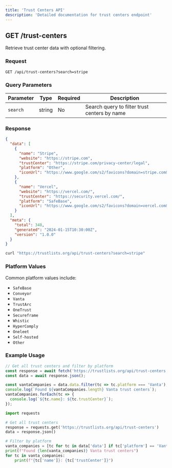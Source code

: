 ```yaml
---
title: 'Trust Centers API'
description: 'Detailed documentation for trust centers endpoint'
---
```


## GET /trust-centers

Retrieve trust center data with optional filtering.

### Request

```http
GET /api/trust-centers?search=stripe
```

### Query Parameters

| Parameter | Type | Required | Description |
|-----------|------|----------|-------------|
| `search` | string | No | Search query to filter trust centers by name |

### Response

<CodeGroup>

```json Response
{
  "data": [
    {
      "name": "Stripe",
      "website": "https://stripe.com",
      "trustCenter": "https://stripe.com/privacy-center/legal",
      "platform": "Other",
      "iconUrl": "https://www.google.com/s2/favicons?domain=stripe.com&sz=128"
    },
    {
      "name": "Vercel",
      "website": "https://vercel.com/",
      "trustCenter": "https://security.vercel.com/",
      "platform": "SafeBase",
      "iconUrl": "https://www.google.com/s2/favicons?domain=vercel.com&sz=128"
    }
  ],
  "meta": {
    "total": 348,
    "generated": "2024-01-15T10:30:00Z",
    "version": "1.0.0"
  }
}
```

```bash Example Request
curl "https://trustlists.org/api/trust-centers?search=stripe"
```

</CodeGroup>

### Platform Values

Common platform values include:
- `SafeBase`
- `Conveyor`
- `Vanta`
- `TrustArc`
- `OneTrust`
- `Secureframe`
- `Whistic`
- `HyperComply`
- `Oneleet`
- `Self-hosted`
- `Other`

### Example Usage

<CodeGroup>

```javascript JavaScript
// Get all trust centers and filter by platform
const response = await fetch('https://trustlists.org/api/trust-centers');
const data = await response.json();

const vantaCompanies = data.data.filter(tc => tc.platform === 'Vanta');
console.log(`Found ${vantaCompanies.length} Vanta trust centers`);
vantaCompanies.forEach(tc => {
  console.log(`${tc.name}: ${tc.trustCenter}`);
});
```

```python Python
import requests

# Get all trust centers
response = requests.get('https://trustlists.org/api/trust-centers')
data = response.json()

# Filter by platform
vanta_companies = [tc for tc in data['data'] if tc['platform'] == 'Vanta']
print(f"Found {len(vanta_companies)} Vanta trust centers")
for tc in vanta_companies:
    print(f"{tc['name']}: {tc['trustCenter']}")
```

</CodeGroup>
